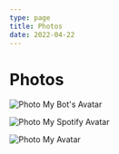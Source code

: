 ```yaml
---
type: page
title: Photos
date: 2022-04-22
---
```


# Photos

<Image
  src="/images/cariyepp.png"
  alt="Photo"
  width={1280}
  height={720}
  priority
  className="next-image"
/>
My Bot's Avatar

<Image
  src="/images/spotify.jpg"
  alt="Photo"
  width={1280}
  height={720}
  priority
  className="next-image"
/>
My Spotify Avatar

<Image
  src="/images/yeni w.jpg"
  alt="Photo"
  width={1280}
  height={720}
  priority
  className="next-image"
/>
My Avatar
